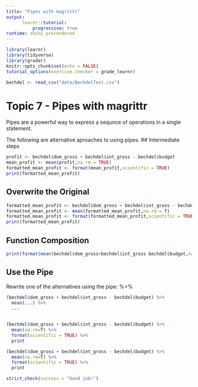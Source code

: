 ```yaml
---
title: "Pipes with magrittr"
output: 
      learnr::tutorial:
          progressive: true
runtime: shiny_prerendered
---
```


```r
library(learnr)
library(tidyverse)
library(grader)
knitr::opts_chunk$set(echo = FALSE)
tutorial_options(exercise.checker = grade_learnr)

bechdel <- read_csv("data/BechdelTest.csv")
```

# Topic 7 - Pipes with magrittr

Pipes are a powerful way to express a sequnce of operations in a single statement.

The following are alternative aproaches to using pipes.
## Intermediate steps
```r
profit <- bechdel$dom_gross + bechdel$int_gross - bechdel$budget
mean_profit <- mean(profit,na.rm = TRUE)
formatted_mean_profit <- format(mean_profit,scientific = TRUE)
print(formatted_mean_profit)
```

## Overwrite the Original
```r
formatted_mean_profit <- bechdel$dom_gross + bechdel$int_gross - bechdel$budget
formatted_mean_profit <- mean(formatted_mean_profit,na.rm = T)
formatted_mean_profit <- format(formatted_mean_profit,scientific = TRUE)
print(formatted_mean_profit)
```

## Function Composition
```r
print(format(mean(bechdel$dom_gross+bechdel$int_gross-bechdel$budget,na.rm=TRUE),scientific = TRUE))
```

## Use the Pipe
Rewrite one of the alternatives using the pipe: %>%
```r
(bechdel$dom_gross + bechdel$int_gross - bechdel$budget) %>%
  mean(...) %>%
  ...
  
```

```r
(bechdel$dom_gross + bechdel$int_gross - bechdel$budget) %>%
  mean(na.rm=T) %>%
  format(scientific = TRUE) %>%
  print

```

```r
(bechdel$dom_gross + bechdel$int_gross - bechdel$budget) %>%
  mean(na.rm=T) %>%
  format(scientific = TRUE) %>%
  print

```

```r
strict_check(success = "Good job!")
```
